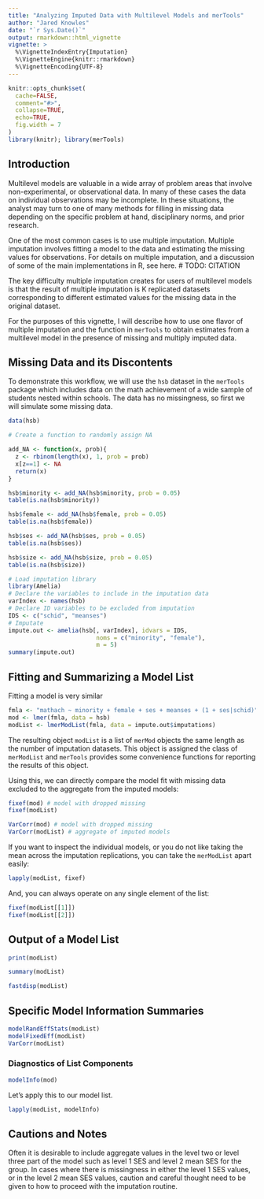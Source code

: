 ---
title: "Analyzing Imputed Data with Multilevel Models and merTools"
author: "Jared Knowles"
date: "`r Sys.Date()`"
output: rmarkdown::html_vignette
vignette: >
  %\VignetteIndexEntry{Imputation}
  %\VignetteEngine{knitr::rmarkdown}
  %\VignetteEncoding{UTF-8}
---


```{r setup, echo = FALSE, message=FALSE, warning=FALSE, results='hide'}
knitr::opts_chunk$set(
  cache=FALSE,
  comment="#>",
  collapse=TRUE, 
  echo=TRUE, 
  fig.width = 7
)
library(knitr); library(merTools)
```

## Introduction

Multilevel models are valuable in a wide array of problem areas that involve 
non-experimental, or observational data. In many of these cases the data on 
individual observations may be incomplete. In these situations, the analyst may 
turn to one of many methods for filling in missing data depending on the specific 
problem at hand, disciplinary norms, and prior research. 

One of the most common cases is to use multiple imputation. Multiple imputation 
involves fitting a model to the data and estimating the missing values for 
observations. For details on multiple imputation, and a discussion of some of 
the main implementations in R, see here. # TODO: CITATION

The key difficulty multiple imputation creates for users of multilevel models 
is that the result of multiple imputation is K replicated datasets corresponding 
to different estimated values for the missing data in the original dataset. 

For the purposes of this vignette, I will describe how to use one flavor of 
multiple imputation and the function in `merTools` to obtain estimates from a 
multilevel model in the presence of missing and multiply imputed data. 


## Missing Data and its Discontents

To demonstrate this workflow, we will use the `hsb` dataset in the `merTools` 
package which includes data on the math achievement of a wide sample of students 
nested within schools. The data has no missingness, so first we will simulate 
some missing data. 

```{r}
data(hsb)

# Create a function to randomly assign NA

add_NA <- function(x, prob){
  z <- rbinom(length(x), 1, prob = prob)
  x[z==1] <- NA
  return(x)
}

hsb$minority <- add_NA(hsb$minority, prob = 0.05)
table(is.na(hsb$minority))

hsb$female <- add_NA(hsb$female, prob = 0.05)
table(is.na(hsb$female))

hsb$ses <- add_NA(hsb$ses, prob = 0.05)
table(is.na(hsb$ses))

hsb$size <- add_NA(hsb$size, prob = 0.05)
table(is.na(hsb$size))

```

```{r impute, message=FALSE}
# Load imputation library
library(Amelia)
# Declare the variables to include in the imputation data
varIndex <- names(hsb)
# Declare ID variables to be excluded from imputation
IDS <- c("schid", "meanses")
# Imputate
impute.out <- amelia(hsb[, varIndex], idvars = IDS, 
                         noms = c("minority", "female"), 
                         m = 5)
summary(impute.out)
```


## Fitting and Summarizing a Model List

Fitting a model is very similar 

```{r}
fmla <- "mathach ~ minority + female + ses + meanses + (1 + ses|schid)"
mod <- lmer(fmla, data = hsb)
modList <- lmerModList(fmla, data = impute.out$imputations)
```


The resulting object `modList` is a list of `merMod` objects the same length as the number 
of imputation datasets. This object is assigned the class of `merModList` and 
`merTools` provides some convenience functions for reporting the results of 
this object. 

Using this, we can directly compare the model fit with missing data excluded to 
the aggregate from the imputed models:

```{r}
fixef(mod) # model with dropped missing
fixef(modList)
```

```{r}
VarCorr(mod) # model with dropped missing
VarCorr(modList) # aggregate of imputed models
```

If you want to inspect the individual models, or you do not like taking the 
mean across the imputation replications, you can take the `merModList` apart 
easily:

```{r}
lapply(modList, fixef)
```

And, you can always operate on any single element of the list:

```{r}
fixef(modList[[1]])
fixef(modList[[2]])
```

## Output of a Model List

```{r}
print(modList)
```

```{r}
summary(modList)
```

```{r}
fastdisp(modList)
```



## Specific Model Information Summaries

```{r}
modelRandEffStats(modList)
modelFixedEff(modList)
VarCorr(modList)
```

### Diagnostics of List Components

```{r}
modelInfo(mod)
```


Let's apply this to our model list. 

```{r}
lapply(modList, modelInfo)
```


## Cautions and Notes

Often it is desirable to include aggregate values in the level two or level three 
part of the model such as level 1 SES and level 2 mean SES for the group. In 
cases where there is missingness in either the level 1 SES values, or in the 
level 2 mean SES values, caution and careful thought need to be given to how to 
proceed with the imputation routine. 
